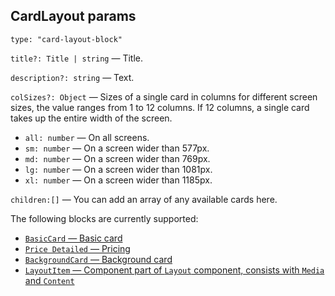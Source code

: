 

<Meta title="Blocks/CardLayout/Params"/>

## CardLayout params

`type: "card-layout-block"`

`title?: Title | string` — Title.

`description?: string` — Text.

`colSizes?: Object` — Sizes of a single card in columns for different screen sizes, the value ranges from 1 to 12 columns. If 12 columns, a single card takes up the entire width of the screen.

- `all: number` — On all screens.
- `sm: number` — On a screen wider than 577px.
- `md: number` — On a screen wider than 769px.
- `lg: number` — On a screen wider than 1081px.
- `xl: number` — On a screen wider than 1185px.

`children:[]` — You can add an array of any available cards here.

The following blocks are currently supported:

- [`BasicCard` — Basic card](?path=/story/components-cards-basiccard--default&viewMode=docs)
- [`Price Detailed` — Pricing](?path=/story/components-cards-pricedetailed--marked-list&viewMode=docs)
- [`BackgroundCard` — Background card](?path=/story/components-cards-backgroundcard--default&viewMode=docs)
- [`LayoutItem` — Component part of `Layout` component, consists with `Media` and `Content`](?path=/story/components-cards-layoutitem--default&viewMode=docs)
